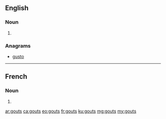 ==English==

===Noun===
{{head|en|plural}}

# {{plural of|gout|lang=en}}

===Anagrams===
* [[gusto#English|gusto]]

----

==French==

===Noun===
{{head|fr|plural|g=?}}

# {{plural of|gout|lang=fr}}

[[ar:gouts]]
[[ca:gouts]]
[[eo:gouts]]
[[fr:gouts]]
[[ku:gouts]]
[[mg:gouts]]
[[my:gouts]]